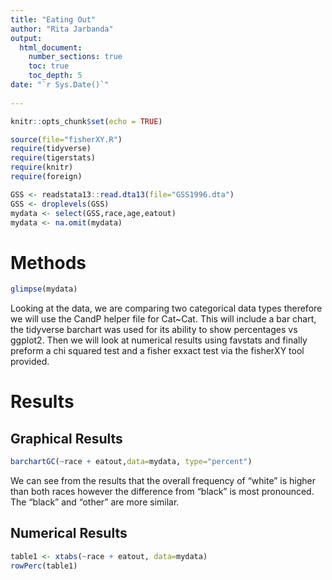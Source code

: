 ```yaml
---
title: "Eating Out"
author: "Rita Jarbanda"
output: 
  html_document:
    number_sections: true
    toc: true
    toc_depth: 5
date: "`r Sys.Date()`"    
    
---
```


```r
knitr::opts_chunk$set(echo = TRUE)
```

```r
source(file="fisherXY.R")
require(tidyverse)
require(tigerstats)
require(knitr)
require(foreign)
```

```r
GSS <- readstata13::read.dta13(file="GSS1996.dta")
GSS <- droplevels(GSS)
mydata <- select(GSS,race,age,eatout)
mydata <- na.omit(mydata)
```

# Methods

```r
glimpse(mydata)
```

Looking at the data, we are comparing two categorical data types therefore we will use the CandP helper file for Cat~Cat. This will include a bar chart, the tidyverse barchart was used for its ability to show percentages vs ggplot2. Then we will look at numerical results using favstats and finally preform a chi squared test and a fisher exxact test via the fisherXY tool provided.

# Results

## Graphical Results

```r
barchartGC(~race + eatout,data=mydata, type="percent")
```

We can see from the results that the overall frequency of "white" is higher than both races however the difference from "black" is most pronounced. The "black" and "other" are more similar.

## Numerical Results

```r
table1 <- xtabs(~race + eatout, data=mydata)
rowPerc(table1)
```










